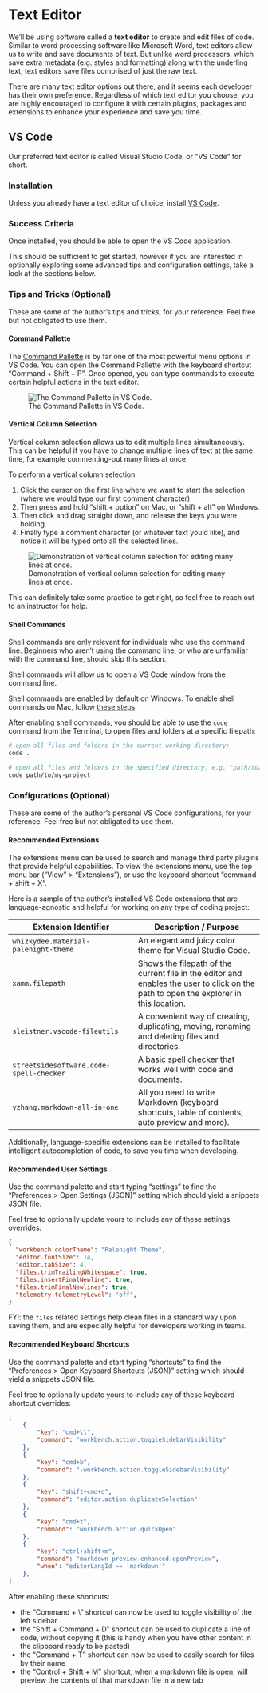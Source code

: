

# Text Editor

We'll be using software called a **text editor** to create and edit files of code. Similar to word processing software like Microsoft Word, text editors allow us to write and save documents of text. But unlike word processors, which save extra metadata (e.g. styles and formatting) along with the underling text, text editors save files comprised of just the raw text.

There are many text editor options out there, and it seems each developer has their own preference. Regardless of which text editor you choose, you are highly encouraged to configure it with certain plugins, packages and extensions to enhance your experience and save you time.

## VS Code

Our preferred text editor is called Visual Studio Code, or \"VS Code\" for short.

### Installation

Unless you already have a text editor of choice, install [VS Code](https://code.visualstudio.com/).

### Success Criteria

Once installed, you should be able to open the VS Code application.

This should be sufficient to get started, however if you are interested in optionally exploring some advanced tips and configuration settings, take a look at the sections below.


### Tips and Tricks (Optional)

These are some of the author's tips and tricks, for your reference. Feel free but not obligated to use them.

#### Command Pallette

The [Command Pallette](https://code.visualstudio.com/docs/getstarted/userinterface#_command-palette) is by far one of the most powerful menu options in VS Code. You can open the Command Pallette with the keyboard shortcut "Command + Shift + P". Once opened, you can type commands to execute certain helpful actions in the text editor.

![The Command Pallette in VS Code.](../images/command-pallette.png)

#### Vertical Column Selection

Vertical column selection allows us to edit multiple lines simultaneously. This can be helpful if you have to change multiple lines of text at the same time, for example commenting-out many lines at once.

To perform a vertical column selection:

  1. Click the cursor on the first line where we want to start the selection (where we would type our first comment character)
  2. Then press and hold “shift + option” on Mac, or “shift + alt” on Windows.
  3. Then click and drag straight down, and release the keys you were holding.
  4. Finally type a comment character (or whatever text you’d like), and notice it will be typed onto all the selected lines.


![Demonstration of vertical column selection for editing many lines at once.](https://user-images.githubusercontent.com/1328807/50870478-2e9b8400-1386-11e9-9378-0afadc4a7dce.gif)

<!--
![Demonstration of vertical column selection for commenting many lines at once.](https://prof-rossetti.github.io/intro-software-dev-python-book/images/vertical-column-select.gif)
-->

This can definitely take some practice to get right, so feel free to reach out to an instructor for help.

#### Shell Commands

:::{.callout-note}
Shell commands are only relevant for individuals who use the command line. Beginners who aren't using the command line, or who are unfamiliar with the command line, should skip this section.
:::

Shell commands will allow us to open a VS Code window from the command line.

Shell commands are enabled by default on Windows. To enable shell commands on Mac, follow [these steps](https://code.visualstudio.com/docs/setup/mac#_launch-vs-code-from-the-command-line).

After enabling shell commands, you should be able to use the `code` command from the Terminal, to open files and folders at a specific filepath:

```sh
# open all files and folders in the current working directory:
code .

# open all files and folders in the specified directory, e.g. "path/to/my-project":
code path/to/my-project
```


### Configurations (Optional)

These are some of the author's personal VS Code configurations, for your reference. Feel free but not obligated to use them.

#### Recommended Extensions

The extensions menu can be used to search and manage third party plugins that provide helpful capabilities. To view the extensions menu, use the top menu bar ("View" > "Extensions"), or use the keyboard shortcut "command + shift + X".

Here is a sample of the author's installed VS Code extensions that are language-agnostic and helpful for working on any type of coding project:

Extension Identifier | Description / Purpose
--- | ---
`whizkydee.material-palenight-theme` | An elegant and juicy color theme for Visual Studio Code.
`xamm.filepath` | Shows the filepath of the current file in the editor and enables the user to click on the path to open the explorer in this location.
`sleistner.vscode-fileutils` | A convenient way of creating, duplicating, moving, renaming and deleting files and directories.
`streetsidesoftware.code-spell-checker` | A basic spell checker that works well with code and documents.
`yzhang.markdown-all-in-one` | All you need to write Markdown (keyboard shortcuts, table of contents, auto preview and more).

Additionally, language-specific extensions can be installed to facilitate intelligent autocompletion of code, to save you time when developing.


#### Recommended User Settings

Use the command palette and start typing "settings" to find the "Preferences > Open Settings (JSON)" setting which should yield a snippets JSON file.

Feel free to optionally update yours to include any of these settings overrides:

```json
{
  "workbench.colorTheme": "Palenight Theme",
  "editor.fontSize": 14,
  "editor.tabSize": 4,
  "files.trimTrailingWhitespace": true,
  "files.insertFinalNewline": true,
  "files.trimFinalNewlines": true,
  "telemetry.telemetryLevel": "off",
}
```

FYI: the `files` related settings help clean files in a standard way upon saving them, and are especially helpful for developers working in teams.



#### Recommended Keyboard Shortcuts

Use the command palette and start typing "shortcuts" to find the "Preferences > Open Keyboard Shortcuts (JSON)" setting which should yield a snippets JSON file.

Feel free to optionally update yours to include any of these keyboard shortcut overrides:

```json
[
    {
        "key": "cmd+\\",
        "command": "workbench.action.toggleSidebarVisibility"
    },
    {
        "key": "cmd+b",
        "command": "-workbench.action.toggleSidebarVisibility"
    },
    {
        "key": "shift+cmd+d",
        "command": "editor.action.duplicateSelection"
    },
    {
        "key": "cmd+t",
        "command": "workbench.action.quickOpen"
    },
    {
        "key": "ctrl+shift+m",
        "command": "markdown-preview-enhanced.openPreview",
        "when": "editorLangId == 'markdown'"
    },
]

```

After enabling these shortcuts:

  + the "Command + \\" shortcut can now be used to toggle visibility of the left sidebar
  + the "Shift + Command + D" shortcut can be used to duplicate a line of code, without copying it (this is handy when you have other content in the clipboard ready to be pasted)
  + the "Command + T" shortcut can now be used to easily search for files by their name
  + the "Control + Shift + M" shortcut, when a markdown file is open, will preview the contents of that markdown file in a new tab
